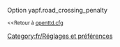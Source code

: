 {{fr/Amorce}}
Option yapf.road_crossing_penalty

<small><<Retour à [[Main/fr/Openttd.cfg|openttd.cfg]]</small>
[[Category:fr/Réglages et préférences]]